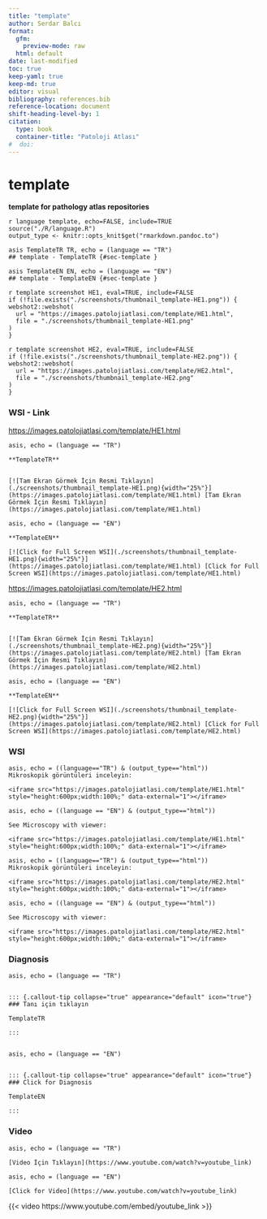 ```yaml
---
title: "template"
author: Serdar Balcı
format:
  gfm:
    preview-mode: raw
  html: default
date: last-modified 
toc: true
keep-yaml: true
keep-md: true
editor: visual
bibliography: references.bib
reference-location: document
shift-heading-level-by: 1
citation:
  type: book
  container-title: "Patoloji Atlası"
#  doi: 
---
```







# template


**template for pathology atlas repositories**








<title>TemplateEN TemplateTR</title>
<meta name="keywords" content="TemplateEN, TemplateTR, patoloji, atlas, pathology, whole slide image">
<meta name="description" content="TemplateEN TemplateTR">





```
r language template, echo=FALSE, include=TRUE
source("./R/language.R")
output_type <- knitr::opts_knit$get("rmarkdown.pandoc.to")
```


```
asis TemplateTR TR, echo = (language == "TR")
## template - TemplateTR {#sec-template }
```


```
asis TemplateEN EN, echo = (language == "EN")
## template - TemplateEN {#sec-template }
```






```
r template screenshot HE1, eval=TRUE, include=FALSE
if (!file.exists("./screenshots/thumbnail_template-HE1.png")) {
webshot2::webshot(
  url = "https://images.patolojiatlasi.com/template/HE1.html",
  file = "./screenshots/thumbnail_template-HE1.png"
)
}
```






```
r template screenshot HE2, eval=TRUE, include=FALSE
if (!file.exists("./screenshots/thumbnail_template-HE2.png")) {
webshot2::webshot(
  url = "https://images.patolojiatlasi.com/template/HE2.html",
  file = "./screenshots/thumbnail_template-HE2.png"
)
}
```





::::: panel-tabset


### WSI - Link










[https://images.patolojiatlasi.com/template/HE1.html](https://images.patolojiatlasi.com/template/HE1.html)





```
asis, echo = (language == "TR")

**TemplateTR**


[![Tam Ekran Görmek İçin Resmi Tıklayın](./screenshots/thumbnail_template-HE1.png){width="25%"}](https://images.patolojiatlasi.com/template/HE1.html) [Tam Ekran Görmek İçin Resmi Tıklayın](https://images.patolojiatlasi.com/template/HE1.html)
```

```
asis, echo = (language == "EN")

**TemplateEN**

[![Click for Full Screen WSI](./screenshots/thumbnail_template-HE1.png){width="25%"}](https://images.patolojiatlasi.com/template/HE1.html) [Click for Full Screen WSI](https://images.patolojiatlasi.com/template/HE1.html)

```









[https://images.patolojiatlasi.com/template/HE2.html](https://images.patolojiatlasi.com/template/HE2.html)





```
asis, echo = (language == "TR")

**TemplateTR**


[![Tam Ekran Görmek İçin Resmi Tıklayın](./screenshots/thumbnail_template-HE2.png){width="25%"}](https://images.patolojiatlasi.com/template/HE2.html) [Tam Ekran Görmek İçin Resmi Tıklayın](https://images.patolojiatlasi.com/template/HE2.html)
```

```
asis, echo = (language == "EN")

**TemplateEN**

[![Click for Full Screen WSI](./screenshots/thumbnail_template-HE2.png){width="25%"}](https://images.patolojiatlasi.com/template/HE2.html) [Click for Full Screen WSI](https://images.patolojiatlasi.com/template/HE2.html)

```





### WSI








```
asis, echo = ((language=="TR") & (output_type=="html"))
Mikroskopik görüntüleri inceleyin:

<iframe src="https://images.patolojiatlasi.com/template/HE1.html" style="height:600px;width:100%;" data-external="1"></iframe>

```





```
asis, echo = ((language == "EN") & (output_type=="html"))

See Microscopy with viewer:

<iframe src="https://images.patolojiatlasi.com/template/HE1.html" style="height:600px;width:100%;" data-external="1"></iframe>

```







```
asis, echo = ((language=="TR") & (output_type=="html"))
Mikroskopik görüntüleri inceleyin:

<iframe src="https://images.patolojiatlasi.com/template/HE2.html" style="height:600px;width:100%;" data-external="1"></iframe>

```





```
asis, echo = ((language == "EN") & (output_type=="html"))

See Microscopy with viewer:

<iframe src="https://images.patolojiatlasi.com/template/HE2.html" style="height:600px;width:100%;" data-external="1"></iframe>

```





### Diagnosis


```
asis, echo = (language == "TR")


::: {.callout-tip collapse="true" appearance="default" icon="true"}
### Tanı için tıklayın

TemplateTR

:::


```


```
asis, echo = (language == "EN")


::: {.callout-tip collapse="true" appearance="default" icon="true"}
### Click for Diagnosis

TemplateEN

:::

```








### Video



```
asis, echo = (language == "TR")

[Video İçin Tıklayın](https://www.youtube.com/watch?v=youtube_link)

```


```
asis, echo = (language == "EN")

[Click for Video](https://www.youtube.com/watch?v=youtube_link)

```



::: {.content-visible when-format="html"}

{{< video https://www.youtube.com/embed/youtube_link >}}

:::






:::::












